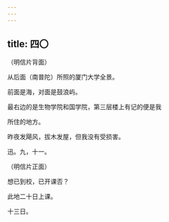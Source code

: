 ```yaml
---
---
---
```

title: 四〇
---




（明信片背面）

从后面（南普陀）所照的厦门大学全景。

前面是海，对面是鼓浪屿。

最右边的是生物学院和国学院，第三层楼上有记的便是我

所住的地方。

昨夜发飓风，拔木发屋，但我没有受损害。

迅。九，十一。

（明信片正面）

想已到校，已开课否？

此地二十日上课。

十三日。